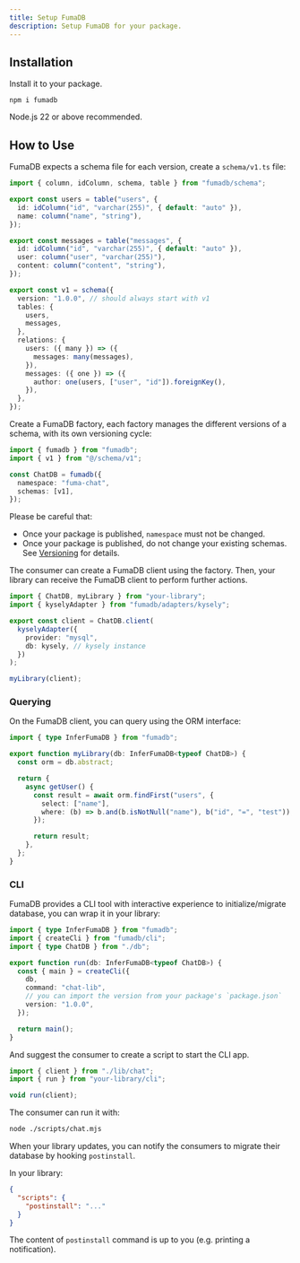 ```yaml
---
title: Setup FumaDB
description: Setup FumaDB for your package.
---
```


## Installation

Install it to your package.

```npm
npm i fumadb
```

<Callout title="Node.js">Node.js 22 or above recommended.</Callout>

## How to Use

FumaDB expects a schema file for each version, create a `schema/v1.ts` file:

```ts title="schema/v1.ts"
import { column, idColumn, schema, table } from "fumadb/schema";

export const users = table("users", {
  id: idColumn("id", "varchar(255)", { default: "auto" }),
  name: column("name", "string"),
});

export const messages = table("messages", {
  id: idColumn("id", "varchar(255)", { default: "auto" }),
  user: column("user", "varchar(255)"),
  content: column("content", "string"),
});

export const v1 = schema({
  version: "1.0.0", // should always start with v1
  tables: {
    users,
    messages,
  },
  relations: {
    users: ({ many }) => ({
      messages: many(messages),
    }),
    messages: ({ one }) => ({
      author: one(users, ["user", "id"]).foreignKey(),
    }),
  },
});
```

Create a FumaDB factory, each factory manages the different versions of a schema, with its own versioning cycle:

```ts title="db.ts"
import { fumadb } from "fumadb";
import { v1 } from "@/schema/v1";

const ChatDB = fumadb({
  namespace: "fuma-chat",
  schemas: [v1],
});
```

Please be careful that:

- Once your package is published, `namespace` must not be changed.
- Once your package is published, do not change your existing schemas. See [Versioning](/docs/author/versioning) for details.

The consumer can create a FumaDB client using the factory. Then, your library can receive the FumaDB client to perform further actions.

```ts title="lib/chat.ts"
import { ChatDB, myLibrary } from "your-library";
import { kyselyAdapter } from "fumadb/adapters/kysely";

export const client = ChatDB.client(
  kyselyAdapter({
    provider: "mysql",
    db: kysely, // kysely instance
  })
);

myLibrary(client);
```

### Querying

On the FumaDB client, you can query using the ORM interface:

```ts title="index.ts"
import { type InferFumaDB } from "fumadb";

export function myLibrary(db: InferFumaDB<typeof ChatDB>) {
  const orm = db.abstract;

  return {
    async getUser() {
      const result = await orm.findFirst("users", {
        select: ["name"],
        where: (b) => b.and(b.isNotNull("name"), b("id", "=", "test")),
      });

      return result;
    },
  };
}
```

### CLI

FumaDB provides a CLI tool with interactive experience to initialize/migrate database, you can wrap it in your library:

```ts title="cli.ts"
import { type InferFumaDB } from "fumadb";
import { createCli } from "fumadb/cli";
import { type ChatDB } from "./db";

export function run(db: InferFumaDB<typeof ChatDB>) {
  const { main } = createCli({
    db,
    command: "chat-lib",
    // you can import the version from your package's `package.json`
    version: "1.0.0",
  });

  return main();
}
```

And suggest the consumer to create a script to start the CLI app.

```js title="scripts/chat.mjs"
import { client } from "./lib/chat";
import { run } from "your-library/cli";

void run(client);
```

The consumer can run it with:

```bash
node ./scripts/chat.mjs
```

<Callout title="Good to Know">

When your library updates, you can notify the consumers to migrate their database by hooking `postinstall`.

In your library:

```json title="package.json"
{
  "scripts": {
    "postinstall": "..."
  }
}
```

The content of `postinstall` command is up to you (e.g. printing a notification).

</Callout>
